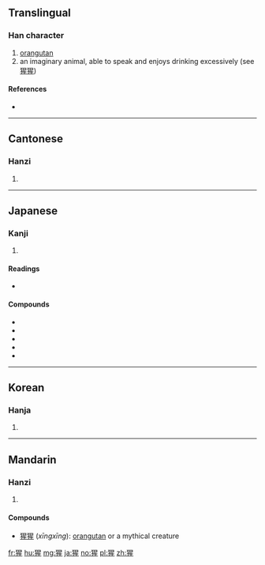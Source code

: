 {{also|狌}}
==Translingual==

===Han character===
{{Han char|rn=94|rad=犬|as=09|sn=12|four=4621<sub>4</sub>|canj=大竹日竹一 (KHAHM)}}

# [[orangutan]]
# an imaginary animal, able to speak and enjoys drinking excessively (see [[猩猩]])

====References====
* {{Han ref|kx=0714.210|dkj=20528|dj=1126.180|hdz=21356.170|uh=7329|ud=29481|bh=B556|bd=46422}}

----

==Cantonese==

===Hanzi===
{{yue-hanzi|jyut=|y=sing1}}

# {{defn|lang=yue|sort=犬09}}

----

==Japanese==

===Kanji===
{{ja-kanji|grade=|rs=犬09}}

# {{defn|lang=ja|sort=犬09}}

====Readings====
* {{ja-readings
|goon=[[しょう]] (shō)
|kanon=[[せい]] (sei)
|kun=[[あかいろ]] (akairo)}}

====Compounds====
* {{ja-r|黒猩々|くろしょうじょう|gloss=[[chimpanzee]]}}
* {{ja-r|猩紅熱|しょうこうねつ|gloss=[[scarlet fever]]}}
* {{ja-r|猩々|しょうじょう|gloss=[[orangutan]]; heavy drinker}}
* {{ja-r|猩々蠅|しょうじょうばえ|gloss=[[fruit fly]] of Drosophilidae}}
* {{ja-r|猩々緋|しょうじょうひ|gloss=}}

----

==Korean==

===Hanja===
{{ko-hanja|hangeul=성|eumhun=|rv=seong|mr=sŏng|y=seng}}

# {{defn|lang=ko|sort=犬09}}

----

==Mandarin==

===Hanzi===
{{cmn-hanzi|pin=[[xīng]] ([[xing1]])|wg=hsing<sup>1</sup>}}

# {{defn|lang=cmn|sort=犬09}}

====Compounds====
* [[猩猩]] (''xīngxīng''): [[orangutan]] or a mythical creature

[[fr:猩]]
[[hu:猩]]
[[mg:猩]]
[[ja:猩]]
[[no:猩]]
[[pl:猩]]
[[zh:猩]]